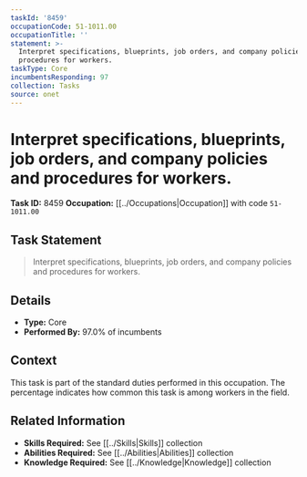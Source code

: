 ```yaml
---
taskId: '8459'
occupationCode: 51-1011.00
occupationTitle: ''
statement: >-
  Interpret specifications, blueprints, job orders, and company policies and
  procedures for workers.
taskType: Core
incumbentsResponding: 97
collection: Tasks
source: onet
---
```

# Interpret specifications, blueprints, job orders, and company policies and procedures for workers.

**Task ID:** 8459
**Occupation:** [[../Occupations|Occupation]] with code `51-1011.00`

## Task Statement

> Interpret specifications, blueprints, job orders, and company policies and procedures for workers.

## Details

- **Type:** Core
- **Performed By:** 97.0% of incumbents

## Context

This task is part of the standard duties performed in this occupation. The percentage indicates how common this task is among workers in the field.

## Related Information

- **Skills Required:** See [[../Skills|Skills]] collection
- **Abilities Required:** See [[../Abilities|Abilities]] collection
- **Knowledge Required:** See [[../Knowledge|Knowledge]] collection

